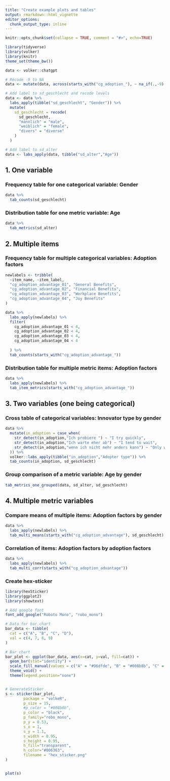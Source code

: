 ```yaml
---
title: "Create example plots and tables"
output: rmarkdown::html_vignette
editor_options: 
  chunk_output_type: inline
---
```


```r

knitr::opts_chunk$set(collapse = TRUE, comment = "#>", echo=TRUE)

library(tidyverse)
library(volker)
library(knitr)
theme_set(theme_bw())

data <- volker::chatgpt

# Recode -9 to NA
data <- mutate(data, across(starts_with("cg_adoption_"), ~ na_if(.,-9)  ))

# Add label to sd_geschlecht and recode levels
data <- data %>% 
  labs_apply(tibble("sd_geschlecht", "Gender")) %>% 
  mutate(
    sd_geschlecht = recode(
      sd_geschlecht,
      "männlich" = "male",
      "weiblich" = "female",
      "divers" = "diverse"
    )
  )

# Add label to sd_alter
data <- labs_apply(data, tibble("sd_alter","Age"))

```

## 1. One variable

### Frequency table for one categorical variable: Gender
```r

data %>% 
  tab_counts(sd_geschlecht)

```

### Distribution table for one metric variable: Age
```r

data %>%
  tab_metrics(sd_alter)

```

## 2. Multiple items

### Frequency table for multiple categorical variables: Adoption factors
```r


newlabels <- tribble(
  ~item_name, ~item_label,
  "cg_adoption_advantage_01", "General Benefits",
  "cg_adoption_advantage_02", "Financial Benefits",
  "cg_adoption_advantage_03", "Workplace Benefits",
  "cg_adoption_advantage_04", "Joy Benefits"
)

data %>% 
  labs_apply(newlabels) %>% 
  filter(
    cg_adoption_advantage_01 < 4,
    cg_adoption_advantage_02 < 4,
    cg_adoption_advantage_03 < 4,
    cg_adoption_advantage_04 < 4
    
  ) %>% 
  tab_counts(starts_with("cg_adoption_advantage_"))

```

### Distribution table for multiple metric items: Adoption factors
```r


data %>% 
  labs_apply(newlabels) %>% 
  tab_item_metrics(starts_with("cg_adoption_advantage_"))

```

## 3. Two variables (one being categorical)

### Cross table of categorical variables: Innovator type by gender

```r

data %>% 
  mutate(in_adoption = case_when(
    str_detect(in_adoption,"Ich probiere ") ~ "I try quickly",
    str_detect(in_adoption,"Ich warte eher ab") ~ "I tend to wait",
    str_detect(in_adoption,"wenn ich nicht mehr anders kann") ~ "Only when necessary",
  )) %>% 
  volker::labs_apply(tibble("in_adoption","Adopter type")) %>% 
  tab_counts(in_adoption, sd_geschlecht)

```

### Group comparison of a metric variable: Age by gender

```r

tab_metrics_one_grouped(data, sd_alter, sd_geschlecht)

```

## 4. Multiple metric variables

### Compare means of multiple items: Adoption factors by gender
```r

data %>% 
  labs_apply(newlabels) %>% 
  tab_multi_means(starts_with("cg_adoption_advantage"), sd_geschlecht)

```

### Correlation of items: Adoption factors by adoption factors
```r

data %>% 
  labs_apply(newlabels) %>% 
  tab_multi_corr(starts_with("cg_adoption_advantage"))

```
### Create hex-sticker
```r
library(hexSticker)
library(ggplot2)
library(showtext)

# Add google font
font_add_google("Roboto Mono", "robo_mono")

# Data for bar chart
bar_data <- tibble(
  cat = c("A", "B", "C", "D"),
  val = c(4, 7, 6, 9)
)

# Bar chart
bar_plot <- ggplot(bar_data, aes(x=cat, y=val, fill=cat)) +
  geom_bar(stat="identity") +
  scale_fill_manual(values = c("A" = "#96dfde", "B" = "#008b8b", "C" = "#006363", "D" = "black")) +
  theme_void() +
  theme(legend.position="none") 


# GenerateSticker
s <- sticker(bar_plot, 
        package = "volkeR",
        p_size = 15,             
        #p_color = "#008b8b",
        p_color = "black",
        p_family="robo_mono",
        p_y = 0.53,
        s_x = 1,                  
        s_y = 1.1,
        s_width = 0.95, 
        s_height = 0.95,
        h_fill="transparent",
        h_color="#006363",
        filename = "hex_sticker.png"
)


plot(s)

```
